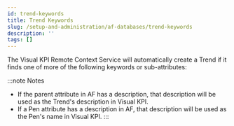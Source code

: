 ```yaml
---
id: trend-keywords
title: Trend Keywords
slug: /setup-and-administration/af-databases/trend-keywords
description: ''
tags: []
---
```



The Visual KPI Remote Context Service will automatically create a Trend if it finds one of more of the following keywords or sub-attributes:

:::note Notes
- If the parent attribute in AF has a description, that description will be used as the Trend's description in Visual KPI.
- If a Pen attribute has a description in AF, that description will be used as the Pen's name in Visual KPI.
:::

<JsonToTable jsonData={table} />

